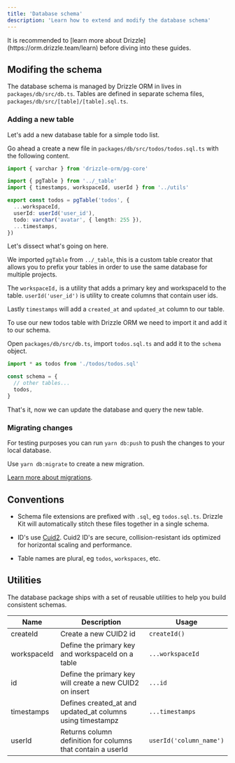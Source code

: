 ```yaml
---
title: 'Database schema'
description: 'Learn how to extend and modify the database schema'
---
```


<Info>
  It is recommended to [learn more about
  Drizzle](https://orm.drizzle.team/learn) before diving into these guides.
</Info>

## Modifing the schema

The database schema is managed by Drizzle ORM in lives in `packages/db/src/db.ts`.
Tables are defined in separate schema files, `packages/db/src/[table]/[table].sql.ts`.

### Adding a new table

Let's add a new database table for a simple todo list.

Go ahead a create a new file in `packages/db/src/todos/todos.sql.ts` with the following content.

```ts
import { varchar } from 'drizzle-orm/pg-core'

import { pgTable } from '../_table'
import { timestamps, workspaceId, userId } from '../utils'

export const todos = pgTable('todos', {
  ...workspaceId,
  userId: userId('user_id'),
  todo: varchar('avatar', { length: 255 }),
  ...timestamps,
})
```

Let's dissect what's going on here.

We imported `pgTable` from `../_table`, this is a custom table creator that allows you to prefix your tables in order to use the same database for multiple projects.

The `workspaceId,` is a utility that adds a primary key and workspaceId to the table. `userId('user_id')` is utility to create columns that contain user ids.

Lastly `timestamps` will add a `created_at` and `updated_at` column to our table.

To use our new todos table with Drizzle ORM we need to import it and add it to our schema.

Open `packages/db/src/db.ts`, import `todos.sql.ts` and add it to the `schema` object.

```ts
import * as todos from './todos/todos.sql'

const schema = {
  // other tables...
  todos,
}
```

That's it, now we can update the database and query the new table.

### Migrating changes

For testing purposes you can run `yarn db:push` to push the changes to your local database.

Use `yarn db:migrate` to create a new migration.

[Learn more about migrations](/docs/nextjs-starter-kit/database/migrations).

## Conventions

- Schema file extensions are prefixed with `.sql`, eg `todos.sql.ts`.
  Drizzle Kit will automatically stitch these files together in a single schema.

- ID's use [Cuid2](https://github.com/paralleldrive/cuid2). Cuid2 ID's are secure, collision-resistant ids optimized for horizontal scaling and performance.

- Table names are plural, eg `todos`, `workspaces`, etc.

## Utilities

The database package ships with a set of reusable utilities to help you build consistent schemas.

| Name        | Description                                                 | Usage                   |
| ----------- | ----------------------------------------------------------- | ----------------------- |
| createId    | Create a new CUID2 id                                       | `createId()`            |
| workspaceId | Define the primary key and workspaceId on a table           | `...workspaceId`        |
| id          | Define the primary key will create a new CUID2 on insert    | `...id`                 |
| timestamps  | Defines created_at and updated_at columns using timestampz  | `...timestamps`         |
| userId      | Returns column definition for columns that contain a userId | `userId('column_name')` |
